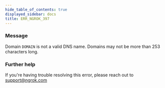 ```yaml
---
hide_table_of_contents: true
displayed_sidebar: docs
title: ERR_NGROK_397
---
```


### Message

Domain `DOMAIN` is not a valid DNS name. Domains may not be more than 253 characters long.

### Further help

If you're having trouble resolving this error, please reach out to [support@ngrok.com](mailto:support@ngrok.com?subject=Help%20with%20ERR_NGROK_397)
